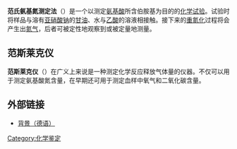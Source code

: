 '''范氏氨基氮测定法'''（{{lang-en|Van Slyke determination}}）是一个以测定[[氨基酸|氨基酸]]所含伯胺基为目的的[[化学试验|化学试验]]。试验时将样品与溶有[[亚硝酸钠|亚硝酸钠]]的[[甘油|甘油]]、水与[[乙酸|乙酸]]的溶液相接触。接下来的[[重氮化|重氮化]]过程将会产生出[[氮气|氮气]]，后者可被定性地观察到或被定量地测量。
==范斯莱克仪==
'''范斯莱克仪'''（{{lang-en|van Slyke apparatus}}）在广义上来说是一种测定化学反应释放气体量的仪器。不仅可以用于测定氨基酸氮含量，在早期还可用于测定血样中氧气和二氧化碳含量。

== 外部链接 ==
* [http://www.uni-saarland.de/fak8/kazmaier/PDF_files/Praktika/Bioskript%202002.pdf 背景（德语）]

[[Category:化学鉴定|Category:化学鉴定]]
